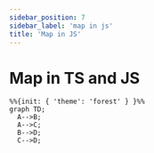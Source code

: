 ```yaml
---
sidebar_position: 7
sidebar_label: 'map in js'
title: 'Map in JS'
---
```





# Map in TS and JS


```mermaid
%%{init: { 'theme': 'forest' } }%%
graph TD;
  A-->B;
  A-->C;
  B-->D;
  C-->D;
```